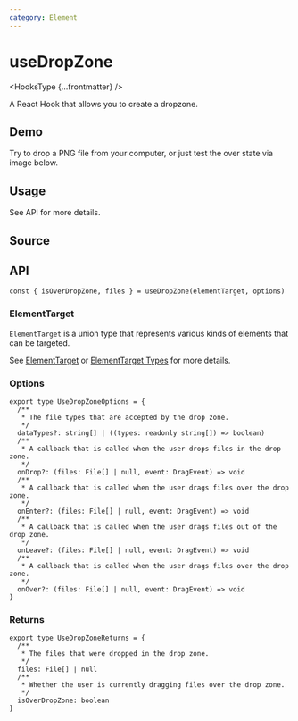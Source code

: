 ```yaml
---
category: Element
---
```


# useDropZone


<HooksType {...frontmatter} />

A React Hook that allows you to create a dropzone.

## Demo

Try to drop a PNG file from your computer, or just test the over state via image below.


<App />

## Usage

See API for more details.

## Source


<Source />

## API

```tsx
const { isOverDropZone, files } = useDropZone(elementTarget, options)
```

### ElementTarget

`ElementTarget` is a union type that represents various kinds of elements that can be targeted.

See [ElementTarget](/docs/features/element-target) or [ElementTarget Types](/docs/features/element-target#element-target-types) for more details.

### Options

```tsx
export type UseDropZoneOptions = {
  /**
   * The file types that are accepted by the drop zone.
   */
  dataTypes?: string[] | ((types: readonly string[]) => boolean)
  /**
   * A callback that is called when the user drops files in the drop zone.
   */
  onDrop?: (files: File[] | null, event: DragEvent) => void
  /**
   * A callback that is called when the user drags files over the drop zone.
   */
  onEnter?: (files: File[] | null, event: DragEvent) => void
  /**
   * A callback that is called when the user drags files out of the drop zone.
   */
  onLeave?: (files: File[] | null, event: DragEvent) => void
  /**
   * A callback that is called when the user drags files over the drop zone.
   */
  onOver?: (files: File[] | null, event: DragEvent) => void
}
```

### Returns

```tsx
export type UseDropZoneReturns = {
  /**
   * The files that were dropped in the drop zone.
   */
  files: File[] | null
  /**
   * Whether the user is currently dragging files over the drop zone.
   */
  isOverDropZone: boolean
}
```
